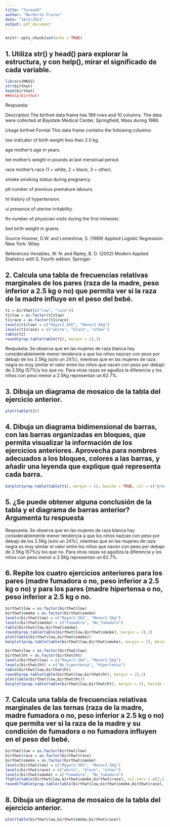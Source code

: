 ```yaml
---
title: "Tarea10"
author: "Norberto Florez"
date: "18/5/2021"
output: pdf_document
---
```


```r
knitr::opts_chunk$set(echo = TRUE)
```

## 1. Utiliza str() y head() para explorar la estructura, y con help(), mirar el significado de cada variable.

```r
library(MASS)
str(birthwt)
head(birthwt)
##help(birthwt)
```

Respuesta:

Description
The birthwt data frame has 189 rows and 10 columns. The data were collected at Baystate Medical Center, Springfield, Mass during 1986.

Usage
birthwt
Format
This data frame contains the following columns:

low
indicator of birth weight less than 2.5 kg.

age
mother's age in years.

lwt
mother's weight in pounds at last menstrual period.

race
mother's race (1 = white, 2 = black, 3 = other).

smoke
smoking status during pregnancy.

ptl
number of previous premature labours.

ht
history of hypertension.

ui
presence of uterine irritability.

ftv
number of physician visits during the first trimester.

bwt
birth weight in grams.

Source
Hosmer, D.W. and Lemeshow, S. (1989) Applied Logistic Regression. New York: Wiley

References
Venables, W. N. and Ripley, B. D. (2002) Modern Applied Statistics with S. Fourth edition. Springer.

## 2. Calcula una tabla de frecuencias relativas marginales de los pares (raza de la madre, peso inferior a 2.5 kg o no) que permita ver si la raza de la madre influye en el peso del bebé.

```r
t1 = birthwt[c("low", "race")]
t1$low = as.factor(t1$low)
t1$race = as.factor(t1$race)
levels(t1$low) = c("Mayor2.5KG", "Menor2.5Kg")
levels(t1$race) = c("white", "black", "other")
table(t1)
round(prop.table(table(t1), margin = 2),3)
```
Respuesta:
Se observa que en las mujeres de raza blanca hay considerablemente menor tendencia a que los niños nazcan con peso por debajo de los 2.5Kg (solo un 24%), mientras que en las mujeres de raza negra es muy similar el valor entre los niños que nacen con peso por debajo de 2.5Kg (57%)y los que no. Para otras razas se agudiza la diferencia y los niños con peso menor a 2.5Kg representan un 62.7%.

## 3. Dibuja un diagrama de mosaico de la tabla del ejercicio anterior.

```r
plot(table(t1))

```

## 4. Dibuja un diagrama bidimensional de barras, con las barras organizadas en bloques, que permita visualizar la información de los ejercicios anteriores. Aprovecha para nombres adecuados a los bloques, colores a las barras, y añadir una leyenda que explique qué representa cada barra.

```r
barplot(prop.table(table(t1), margin = 2), beside = TRUE, col = c("green", "red"), main = "Desnutrición en niños recien nacidos \n dependiendo de la raza de la madre", ylim = c(0, 1), legend.text = TRUE)
```

## 5. ¿Se puede obtener alguna conclusión de la tabla y el diagrama de barras anterior? Argumenta tu respuesta

Respuesta:
Se observa que en las mujeres de raza blanca hay considerablemente menor tendencia a que los niños nazcan con peso por debajo de los 2.5Kg (solo un 24%), mientras que en las mujeres de raza negra es muy similar el valor entre los niños que nacen con peso por debajo de 2.5Kg (57%)y los que no. Para otras razas se agudiza la diferencia y los niños con peso menor a 2.5Kg representan un 62.7%.

## 6. Repite los cuatro ejercicios anteriores para los pares (madre fumadora o no, peso inferior a 2.5 kg o no) y para los pares (madre hipertensa o no, peso inferior a 2.5 kg o no.

```r
birthwt$low = as.factor(birthwt$low)
birthwt$smoke = as.factor(birthwt$smoke)
levels(birthwt$low) = c("Mayor2.5KG", "Menor2.5Kg")
levels(birthwt$smoke) = c("Fumadora", "No_fumadora")
table(birthwt$low,birthwt$smoke)
round(prop.table(table(birthwt$low,birthwt$smoke), margin = 2),3)
plot(table(birthwt$low,birthwt$smoke))
barplot(prop.table(table(birthwt$low,birthwt$smoke), margin = 2), beside = TRUE, col = c("white", "blue"), main = "Desnutrición en niños recien nacidos \n dependiendo si la madre fuma o no", ylim = c(0, 1), legend.text = TRUE)
```

```r
birthwt$low = as.factor(birthwt$low)
birthwt$ht = as.factor(birthwt$ht)
levels(birthwt$low) = c("Mayor2.5KG", "Menor2.5Kg")
levels(birthwt$ht) = c("No_hipertensa", "Hipertensa")
table(birthwt$low,birthwt$ht)
round(prop.table(table(birthwt$low,birthwt$ht), margin = 2),3)
plot(table(birthwt$low,birthwt$ht))
barplot(prop.table(table(birthwt$low,birthwt$ht), margin = 2), beside = TRUE, col = c("orange", "green"), main = "Desnutrición en niños recien nacidos \n dependiendo si la madre es hipertensa", ylim = c(0, 1), legend.text = TRUE)
```

## 7. Calcula una tabla de frecuencias relativas marginales de las ternas (raza de la madre, madre fumadora o no, peso inferior a 2.5 kg o no) que permita ver si la raza de la madre y su condición de fumadora o no fumadora influyen en el peso del bebé.

```r
birthwt$low = as.factor(birthwt$low)
birthwt$race = as.factor(birthwt$race)
birthwt$smoke = as.factor(birthwt$smoke)
levels(birthwt$low) = c("Mayor2.5KG", "Menor2.5Kg")
levels(birthwt$race) = c("white", "black", "other")
levels(birthwt$smoke) = c("Fumadora", "No_fumadora")
ftable(table(birthwt$low,birthwt$smoke,birthwt$race), col.vars = c(2,3))
round(ftable(prop.table(table(birthwt$low,birthwt$smoke,birthwt$race), margin = c(2,3)), col.vars = c(2,3)),3)

```

## 8. Dibuja un diagrama de mosaico de la tabla del ejercicio anterior.

```r
plot(table(birthwt$low,birthwt$smoke,birthwt$race))
```




